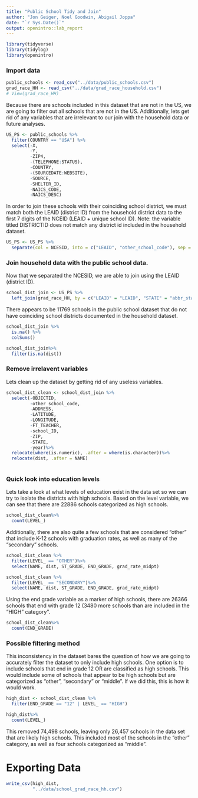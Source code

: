 ```yaml
---
title: "Public School Tidy and Join"
author: "Jon Geiger, Noel Goodwin, Abigail Joppa"
date: "`r Sys.Date()`"
output: openintro::lab_report
---
```


```r
library(tidyverse)
library(tidylog)
library(openintro)
```


### Import data

```r
public_schools <- read_csv("../data/public_schools.csv")
grad_race_HH <- read_csv("../data/grad_race_household.csv")
# View(grad_race_HH)
```

Because there are schools included in this dataset that are not in the US, we are going to filter out all schools that are not in the US. Additionally, lets get rid of any variables that are irrelevant to our join with the household data or future analyses. 
```r

US_PS <- public_schools %>%
  filter(COUNTRY == "USA") %>%
  select(-X, 
         -Y, 
         -ZIP4, 
         -(TELEPHONE:STATUS), 
         -COUNTRY, 
         -(SOURCEDATE:WEBSITE), 
         -SOURCE, 
         -SHELTER_ID, 
         -NAICS_CODE, 
         -NAICS_DESC)

```



In order to join these schools with their coinciding school district, we must match both the LEAID (district ID) from the household district data to the first 7 digits of the NCEID (LEAID + unique school ID). Note: the variable titled DISTRICTID does not match any district id included in the household dataset. 
```r
US_PS <- US_PS %>%
  separate(col = NCESID, into = c("LEAID", "other_school_code"), sep = 7) 
```



### Join household data with the public school data. 

Now that we separated the NCESID, we are able to join using the LEAID (district ID). 
```r
school_dist_join <- US_PS %>%
  left_join(grad_race_HH, by = c("LEAID" = "LEAID", "STATE" = "abbr_state"))
```

There appears to be 11769 schools in the public school dataset that do not have coinciding school districts documented in the household dataset. 

```r
school_dist_join %>%
  is.na() %>%
  colSums()

school_dist_join%>%
  filter(is.na(dist))
```

### Remove irrelavent variables 

Lets clean up the dataset by getting rid of any useless variables. 
```r

school_dist_clean <- school_dist_join %>%
  select(-OBJECTID, 
         -other_school_code, 
         -ADDRESS, 
         -LATITUDE, 
         -LONGITUDE, 
         -FT_TEACHER, 
         -school_ID,
         -ZIP, 
         -STATE, 
         -year)%>%
  relocate(where(is.numeric), .after = where(is.character))%>%
  relocate(dist, .after = NAME)
  
```

### Quick look into education levels

Lets take a look at what levels of education exist in the data set so we can try to isolate the districts with high schools. Based on the level variable, we can see that there are 22886 schools categorized as high schools. 

```r
school_dist_clean%>%
  count(LEVEL_) 
```

Additionally, there are also quite a few schools that are considered "other" that include K-12 schools with graduation rates, as well as many of the "secondary" schools. 

```r
school_dist_clean %>% 
  filter(LEVEL_ == "OTHER")%>%
  select(NAME, dist, ST_GRADE, END_GRADE, grad_rate_midpt)

school_dist_clean %>% 
  filter(LEVEL_ == "SECONDARY")%>%
  select(NAME, dist, ST_GRADE, END_GRADE, grad_rate_midpt)
```

Using the end grade variable as a marker of high schools, there are 26366 schools that end with grade 12 (3480 more schools than are included in the "HIGH" category".

```r
school_dist_clean%>%
  count(END_GRADE) 

```

### Possible filtering method

This inconsistency in the dataset bares the question of how we are going to accurately filter the dataset to only include high schools. One option is to include schools that end in grade 12 OR are classified as high schools. This would include some of schools that appear to be high schools but are categorized as "other", "secondary" or "middle". If we did this, this is how it would work.

```r
high_dist <- school_dist_clean %>%
  filter(END_GRADE == "12" | LEVEL_ == "HIGH")

high_dist%>%
  count(LEVEL_) 
```
This removed 74,498 schools, leaving only 26,457 schools in the data set that are likely high schools. This included most of the schools in the "other" category, as well as four schools categorized as "middle".


# Exporting Data

```r
write_csv(high_dist, 
          "../data/school_grad_race_hh.csv")
```